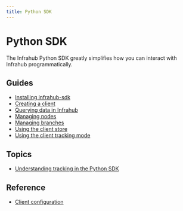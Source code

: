 ```yaml
---
title: Python SDK
---
```


# Python SDK

The Infrahub Python SDK greatly simplifies how you can interact with Infrahub programmatically.

## Guides

- [Installing infrahub-sdk](./guides/installation)
- [Creating a client](./guides/client)
- [Querying data in Infrahub](./guides/query_data)
- [Managing nodes](./guides/create_update_delete)
- [Managing branches](./guides/branches)
- [Using the client store](./guides/store)
- [Using the client tracking mode](./guides/tracking)

## Topics

- [Understanding tracking in the Python SDK](./topics/tracking)

## Reference

- [Client configuration](./reference/config)
